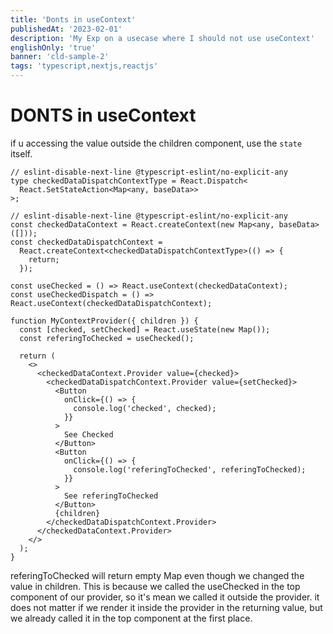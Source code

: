 ```yaml
---
title: 'Donts in useContext'
publishedAt: '2023-02-01'
description: 'My Exp on a usecase where I should not use useContext'
englishOnly: 'true'
banner: 'cld-sample-2'
tags: 'typescript,nextjs,reactjs'
---
```


# DONTS in useContext

if u accessing the value outside the children component, use the `state` itself.

```tsx
// eslint-disable-next-line @typescript-eslint/no-explicit-any
type checkedDataDispatchContextType = React.Dispatch<
  React.SetStateAction<Map<any, baseData>>
>;

// eslint-disable-next-line @typescript-eslint/no-explicit-any
const checkedDataContext = React.createContext(new Map<any, baseData>([]));
const checkedDataDispatchContext =
  React.createContext<checkedDataDispatchContextType>(() => {
    return;
  });

const useChecked = () => React.useContext(checkedDataContext);
const useCheckedDispatch = () => React.useContext(checkedDataDispatchContext);

function MyContextProvider({ children }) {
  const [checked, setChecked] = React.useState(new Map());
  const referingToChecked = useChecked();

  return (
    <>
      <checkedDataContext.Provider value={checked}>
        <checkedDataDispatchContext.Provider value={setChecked}>
          <Button
            onClick={() => {
              console.log('checked', checked);
            }}
          >
            See Checked
          </Button>
          <Button
            onClick={() => {
              console.log('referingToChecked', referingToChecked);
            }}
          >
            See referingToChecked
          </Button>
          {children}
        </checkedDataDispatchContext.Provider>
      </checkedDataContext.Provider>
    </>
  );
}
```

referingToChecked will return empty Map even though we changed the value in children. This is because we called the useChecked in the top component of our provider, so it's mean we called it outside the provider. it does not matter if we render it inside the provider in the returning value, but we already called it in the top component at the first place.
